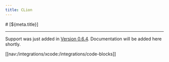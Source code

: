 ```yaml
---
title: CLion
---
```


<PageCategory id="ides" />
# [${meta.title}]

---

Support was just added in [Version 0.6.4](/download/v0.6.4). Documentation will be added here shortly.


[[nav:/integrations/xcode:/integrations/code-blocks]]
